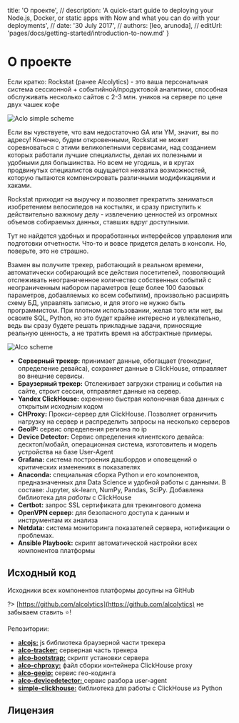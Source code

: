 

  title: 'О проекте',
  // description: 'A quick-start guide to deploying your Node.js, Docker, or static apps with Now and what you can do with your deployments',
  // date: '30 July 2017',
  // authors: [leo, arunoda],
  // editUrl: 'pages/docs/getting-started/introduction-to-now.md'
}


# О проекте

Если кратко: Rockstat (ранее Alcolytics) - это ваша персональная система сессионной + событийной/продуктовой аналитики, способная обслуживать несколько сайтов с 2-3 млн. уников на сервере по цене двух чашек кофе

![Aclo simple scheme](/static/media/about/40a1bd8-scheme_1.png)

Если вы чувствуете, что вам недостаточно GA или YM, значит, вы по адресу! Конечно, будем откровенными, Rockstat не может соревноваться с этими великолепными сервисами, над созданием которых работали лучшие специалисты, делая их полезными и удобными для большинства. Но всем не угодишь, и в кругах продвинутых специалистов ощущается нехватка возможностей, которую пытаются компенсировать различными модификациями и хаками.

Rockstat приходит на выручку и позволяет прекратить заниматься изобретением велосипедов на костылях, и сразу приступить к действительно важному делу - извлечению ценностей из огромных объемов собираемых данных, ставших вдруг доступными.

Тут не найдется удобных и проработанных интерфейсов управления или подготовки отчетности. Что-то и вовсе придется делать в консоли. Но, поверьте, это не страшно.

Взамен вы получите трекер, работающий в реальном времени, автоматически собирающий все действия посетителей, позволяющий отслеживать неограниченное количество собственных событий с неограниченным набором параметров (еще более 100 базовых параметров, добавляемых ко всем событиям), произвольно расширять схему БД, управлять записью, и для этого не нужно быть программистом. При плотном использовании, желая того или нет, вы освоите SQL, Python, но это будет крайне интересно и увлекательно, ведь вы сразу будете решать прикладные задачи, приносящие реальную ценность, а не тратить время на абстрактные примеры.

![Alco scheme](/static/media/about/alco_scheme.png)

- **Серверный трекер:** принимает данные, обогащает (геокодинг, определение девайса), сохраняет данные в ClickHouse, отправляет во внешние сервисы.
- **Браузерный трекер:** Отслеживает загрузки страниц и события на сайте, строит сессии, отправляет данные на сервер.
- **Yandex ClickHouse:** охрененно быстрая колоночная база данных с открытым исходным кодом
- **CHProxy:** Прокси-сервер для ClickHouse. Позволяет ограничить нагрузку на сервер и распределить запросы на несколько серверов
- **GeoIP:** cервис определения региона по ip
- **Device Detector:** Сервис определения клиентского девайса: десктоп/мобайл, операционная система, изготовитель и модель устройства на базе User-Agent
- **Grafana:** система построения дашбордов и оповещений о критических изменениях в показателях
- **Anaconda:** специальная сборка Python и его компонентов, предназначенных для Data Science и удобной работы с данными. В составе: Jupyter, sk-learn, NumPy, Pandas, SciPy. Добавлена библиотека для *работы* с ClickHouse
- **Certbot:** запрос SSL сертификата для трекингового домена
- **OpenVPN сервер**: для безопасного доступа к данным и инструментам их анализа
- **Netdata:** система мониторинга показателей сервера, нотификации о проблемах.
- **Ansible Playbook:** скрипт автоматической настройки всех компонентов платформы

## Исходный код

Исходники всех компонентов платформы досупны на GitHub

?> [https://github.com/alcolytics](https://github.com/alcolytics)  не забываем ставить ⭐!

Репозитории:
  * [**alcojs:**](https://github.com/alcolytics/alcojs) js библиотека браузерной части трекера
  * [**alco-tracker:**](https://github.com/alcolytics/alco-tracker) серверная часть трекера
  * [**alco-bootstrap:**](https://github.com/alcolytics/alco-bootstrap) скрипт установки сервера
  * [**alco-chproxy:**](https://github.com/alcolytics/alco-chproxy) файл сборки контейнера ClickHouse proxy
  * [**alco-geoip:**](https://github.com/alcolytics/alco-geoip) сервис гео-кодинга
  * [**alco-devicedetector:** ](https://github.com/alcolytics/alco-devicedetector) сервис разбора user-agent
  * [**simple-clickhouse:**](https://github.com/alcolytics/simple-clickhouse)  библиотека для работы с ClickHouse из Python

## Лицензия


